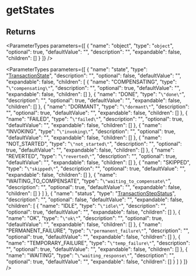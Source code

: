 
# getStates

## Returns

<ParameterTypes parameters={[
  {
    "name": "object",
    "type": "`object`",
    "optional": true,
    "defaultValue": "",
    "description": "",
    "expandable": false,
    "children": []
  }
]} />

<ParameterTypes parameters={[
  {
    "name": "state",
    "type": "[TransactionState](../../workflows/enums/workflows.TransactionState.mdx)",
    "description": "",
    "optional": false,
    "defaultValue": "",
    "expandable": false,
    "children": [
      {
        "name": "COMPENSATING",
        "type": "`\"compensating\"`",
        "description": "",
        "optional": true,
        "defaultValue": "",
        "expandable": false,
        "children": []
      },
      {
        "name": "DONE",
        "type": "`\"done\"`",
        "description": "",
        "optional": true,
        "defaultValue": "",
        "expandable": false,
        "children": []
      },
      {
        "name": "DORMANT",
        "type": "`\"dormant\"`",
        "description": "",
        "optional": true,
        "defaultValue": "",
        "expandable": false,
        "children": []
      },
      {
        "name": "FAILED",
        "type": "`\"failed\"`",
        "description": "",
        "optional": true,
        "defaultValue": "",
        "expandable": false,
        "children": []
      },
      {
        "name": "INVOKING",
        "type": "`\"invoking\"`",
        "description": "",
        "optional": true,
        "defaultValue": "",
        "expandable": false,
        "children": []
      },
      {
        "name": "NOT_STARTED",
        "type": "`\"not_started\"`",
        "description": "",
        "optional": true,
        "defaultValue": "",
        "expandable": false,
        "children": []
      },
      {
        "name": "REVERTED",
        "type": "`\"reverted\"`",
        "description": "",
        "optional": true,
        "defaultValue": "",
        "expandable": false,
        "children": []
      },
      {
        "name": "SKIPPED",
        "type": "`\"skipped\"`",
        "description": "",
        "optional": true,
        "defaultValue": "",
        "expandable": false,
        "children": []
      },
      {
        "name": "WAITING_TO_COMPENSATE",
        "type": "`\"waiting_to_compensate\"`",
        "description": "",
        "optional": true,
        "defaultValue": "",
        "expandable": false,
        "children": []
      }
    ]
  },
  {
    "name": "status",
    "type": "[TransactionStepStatus](../../workflows/enums/workflows.TransactionStepStatus.mdx)",
    "description": "",
    "optional": false,
    "defaultValue": "",
    "expandable": false,
    "children": [
      {
        "name": "IDLE",
        "type": "`\"idle\"`",
        "description": "",
        "optional": true,
        "defaultValue": "",
        "expandable": false,
        "children": []
      },
      {
        "name": "OK",
        "type": "`\"ok\"`",
        "description": "",
        "optional": true,
        "defaultValue": "",
        "expandable": false,
        "children": []
      },
      {
        "name": "PERMANENT_FAILURE",
        "type": "`\"permanent_failure\"`",
        "description": "",
        "optional": true,
        "defaultValue": "",
        "expandable": false,
        "children": []
      },
      {
        "name": "TEMPORARY_FAILURE",
        "type": "`\"temp_failure\"`",
        "description": "",
        "optional": true,
        "defaultValue": "",
        "expandable": false,
        "children": []
      },
      {
        "name": "WAITING",
        "type": "`\"waiting_response\"`",
        "description": "",
        "optional": true,
        "defaultValue": "",
        "expandable": false,
        "children": []
      }
    ]
  }
]} />
